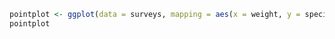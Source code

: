 ```r
pointplot <- ggplot(data = surveys, mapping = aes(x = weight, y = species_id, col = sex)) + geom_point()
pointplot
```